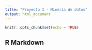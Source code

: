 ```yaml
---
title: "Proyecto 1 - Minería de datos"
output: html_document
---
```


```r
knitr::opts_chunk$set(echo = TRUE)
```

## R Markdown

